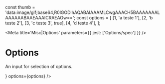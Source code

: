 const thumb = 'data:image/gif;base64,R0lGODlhAQABAIAAAMLCwgAAACH5BAAAAAAALAAAAAABAAEAAAICRAEAOw==';
const options = [
  [1, 'a teste 1'],
  [2, 'b teste 2'],
  [3, 'c teste 3', true],
  [4, 'd teste 4'],
];

<Meta title='Misc|Options' parameters={{ jest: ['Options/spec'] }} />

# Options

An input for selection of options.

<Preview>
  <Story name='Default'>
    <Box style={{ position: 'relative', maxWidth: 250 }} ><Options options={options}  cursor={1} /></Box>
  </Story>
</Preview>

<Preview>
  <Story name='CheckOption'>
    <Box style={{ position: 'relative', maxWidth: 250 }} ><Options renderItem={CheckOption} options={options} value={[1]} cursor={0}/></Box>
  </Story>
</Preview>

<Preview>
  <Story name='OptionAvatar'>
    <Box style={{ position: 'relative', maxWidth: 250 }} ><Options renderItem={(props) => <OptionAvatar {...props} value={thumb}/>}  options={options} /></Box>
  </Story>
</Preview>

<Props of={Options} />
